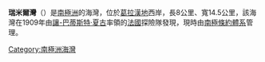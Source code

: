 {{unreferenced|time=2013-10-27T05:45:10+00:00}}
{{Coord|68|24|S|67|05|W|display=title}}

'''瑞米爾灣'''（{{lang-en|Rymill Bay}}）是[[南極洲|南極洲]]的海灣，位於[[葛拉漢地|葛拉漢地]]西岸，長8公里、寬14.5公里，該海灣在1909年由[[讓-巴蒂斯特·夏古|讓-巴蒂斯特·夏古]]率領的[[法國|法國]]探險隊發現，現時由[[南極條約體系|南極條約體系]]管理。

{{DEFAULTSORT:Rymill Bay}}
[[Category:南極洲海灣|Category:南極洲海灣]]


{{FallièresCoast-geo-stub}}